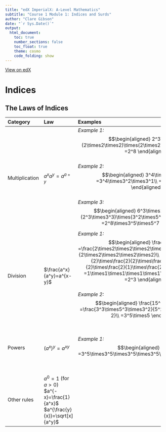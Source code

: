 ```yaml
---
title: "edX ImperialX: A-Level Mathematics"
subtitle: "Course 1 Module 1: Indices and Surds"
author: "Clare Gibson"
date: "`r Sys.Date()`"
output: 
  html_document:
    toc: true
    number_sections: false
    toc_float: true
    theme: cosmo
    code_folding: show
---
```


[View on edX](https://learning.edx.org/course/course-v1:ImperialX+alm001+3T2018/block-v1:ImperialX+alm001+3T2018+type@sequential+block@2804c98e3bd6440bac9b5fc4e506b31b/block-v1:ImperialX+alm001+3T2018+type@vertical+block@6ee7b6e80c0f49639e99b05c31558117)

# Indices
## The Laws of Indices

|Category |Law |Examples |Comments|
|:---|:---|:---|:---|
|Multiplication |$a^xa^y = a^{a+y}$ |*Example 1:*<br>$$\begin{aligned}
2^3\times2^5\\
=(2\times2\times2)\times(2\times2\times2\times2\times2)\\
=2^8
\end{aligned}$$<br>*Example 2:*<br>$$\begin{aligned}
3^4\times3^2\times3\\
=3^4\times3^2\times3^1\\
=3^{4+2+1}\\
=3^7
\end{aligned}$$<br>*Example 3:*<br>$$\begin{aligned}
6^3\times15^2\times10^5\\
=(2^3\times3^3)\times(3^2\times5^2)\times(5^5\times2^5)\\
=2^8\times3^5\times5^7
\end{aligned}$$ |When you multiply by powers of 2 you **add** the indices.|
|Division |$\frac{a^x}{a^y}=a^{x-y}$ |*Example 1:*<br>$$\begin{aligned}
\frac{2^8}{2^5}\\
=\frac{2\times2\times2\times2\times2\times2\times2\times2}{2\times2\times2\times2\times2}\\
=\frac{2}{2}\times\frac{2}{2}\times\frac{2}{2}\times\frac{2}{2}\times\frac{2}{2}\times\frac{2}{1}\times\frac{2}{1}\times\frac{2}{1}\\
=1\times1\times1\times1\times1\times2\times2\times2\\
=2^3
\end{aligned}$$<br>*Example 2:*<br>$$\begin{aligned}
\frac{15^3\times3^2}{5^2}\\
=\frac{3^3\times5^3\times3^2}{5^2}\\
=3^{3+2}\times5^{3-2}\\
=3^5\times5
\end{aligned}$$ |When you divide by the powers of 2, you **subtract** the indices.|
|Powers |$(a^x)^y=a^{xy}$ |*Example 1:*<br>$$\begin{aligned}
(3^5)^4\\
=3^5\times3^5\times3^5\times3^5\\
=3^{20}
\end{aligned}$$ |When you raise a power by another power you **multiply** the indices.|
|Other rules |$a^0=1$ (for $a>0$)<br>$a^{-x}=\frac{1}{a^x}$<br>$a^{\frac{y}{x}}=\sqrt[x]{a^y}$|||